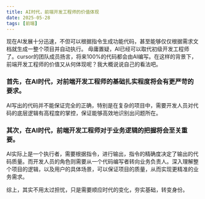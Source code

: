 ```yaml
---
title: AI时代，前端开发工程师的价值体现
date: 2025-05-28
tags: [前端]
---
```

现在AI发展十分迅速，不但可以根据指令生成功能代码，甚至能够仅仅根据需求文档就生成一整个项目并自动执行。
毋庸置疑，AI已经可以取代初级开发工程师了。cursor的团队成员扬言，将来100%的代码都会由AI编写。在这样的背景下，
前端开发工程师的价值又从何体现呢？我大概说说自己的看法吧。

### 首先，在AI时代，对前端开发工程师的基础扎实程度将会有更严苛的要求。
AI写出的代码并不能保证完全的正确，特别是在复杂的项目中，需要开发人员对代码的底层逻辑有高程度的掌控，保证能够高效地识别出问题所在。

### 其次，在AI时代，前端开发工程师对于业务逻辑的把握将会至关重要。
AI实际上是一个执行者，需要根据指令，进行输出，指令的精确度决定了输出的代码质量。而开发人员的角色则需要从一个代码编写者转向业务负责人。深入理解整个项目的逻辑，以及用户的具体场景，可以保证项目的质量，从而实现更精准的业务需求。

综上，其实不用太过担忧，只是需要顺应时代的变化，夯实基础，转变身份。